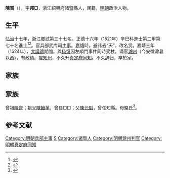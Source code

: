 {{明清人物信息框
| 姓名 = 陳賞
| 原名 =
| 圖片名稱= 
| 圖片大小 =
| 圖片說明 = 
| 最高職務 =[[真定府|真定府]][[同知|同知]]
| 國家 = 大明 
| 爵位 =
| 籍貫 = 浙江紹興府諸暨縣
| 族裔 = 
| 旗籍 = 
| 字號 = 
| 諡號 =
| 出生日期 = 生年不詳
| 出生地點 = <!---浙江紹興府諸暨縣--->
| 逝世日期 = 卒年不詳 
| 逝世地點 =
| 墓葬 =
| 配偶 = 
| 親屬 = 
| 出身 =
* 正德十六年辛巳科進士出身
| 經歷 =
| 著作 =  
}}
'''陳賞'''（{{bd|？||？|catIdx=}}），字'''邦□'''，浙江紹興府諸暨縣人，民籍，[[明朝|明朝]]政治人物。

== 生平 ==
[[弘治|弘治]]十七年，浙江鄉試第三十七名。正德十六年（1521年）辛巳科進士第二甲第七十名進士<ref>{{Cite book|title=《皇明贡举考》卷五|last=（明）[[张朝瑞|张朝瑞]]|first=|publisher=《续修四库全书》史部第828册|year=|isbn=|location=|pages=}}</ref><ref>{{Cite book|title=贡举志五种 上|last=鲁小俊，江俊伟著|first=|publisher=武汉：武汉大学出版社|year=2009|isbn=978-7-307-07043-1|location=|pages=}}</ref>。官兵部武库司[[主事|主事]]。[[嘉靖|嘉靖]]時，避讳去“天”，改名赏。嘉靖三年（1524年），[[大議禮|大議禮]]期間，與[[杨慎|杨慎]]因左順門事件同時受杖。谪官[[滁州|滁州]]（今安徽滁县以西），有政績。擢[[知州|知州]]，不久升[[真定府|真定府]][[同知|同知]]。不久辞归，卒於家。

== 家族 ==
== 家族 ==
曾祖[[陳齊|陳齊]]；祖父[[陳翰英|陳翰英]]，曾任□□；父[[陳元魁|陳元魁]]，曾任知縣。母駱氏<ref>{{Cite book|title=天一阁藏明代科举录选刊 登科录 点校本|last=龚延明主编|first=|publisher=宁波出版社|year=2016|isbn=978-7-5526-2320-8|location=宁波|pages=|quote=《天一閣藏明代科舉錄選刊.登科錄》之《正德十六年辛巳科進士登科錄》}}</ref>。

==参考文献==
{{reflist}}

{{start box}}
{{s-off}}
{{s-before|[[楊銓_(邳州)|楊銓]]}}
{{s-title|明朝真定府同知|1534年}}
{{s-after|[[趙廷松|趙廷松]]}}
{{end box}}

{{正德十六年辛巳科殿試金榜}}
{{左順門事件}}
{{Authority control}}
{{DEFAULTSORT:C}}
[[Category:明朝兵部主事|Category:明朝兵部主事]]
[[Category:陈姓|S]]
[[Category:诸暨人|Category:诸暨人]]
[[Category:明朝滁州判官|Category:明朝滁州判官]]
[[Category:明朝真定府同知|Category:明朝真定府同知]]